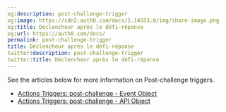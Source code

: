 ```yaml
---
og:description: post-challenge-trigger
og:image: https://cdn2.auth0.com/docs/1.14553.0/img/share-image.png
og:title: Déclencheur après le défi-réponse
og:url: https://auth0.com/docs/
permalink: post-challenge-trigger
title: Déclencheur après le défi-réponse
twitter:description: post-challenge-trigger
twitter:title: Déclencheur après le défi-réponse
---
```


See the articles below for more information on Post-challenge triggers.

* [Actions Triggers: post-challenge - Event Object](/docs/customize/actions/explore-triggers/password-reset-triggers/post-challenge-trigger/post-challenge-event-object)
* [Actions Triggers: post-challenge - API Object](/docs/customize/actions/explore-triggers/password-reset-triggers/post-challenge-trigger/post-challenge-api-object)